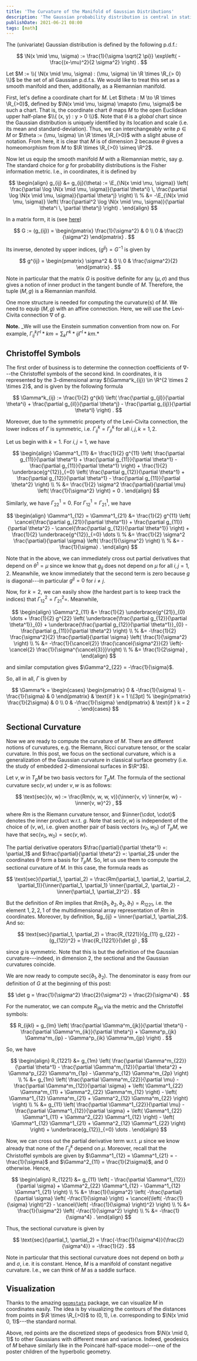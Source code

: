 ```yaml
---
title: 'The Curvature of the Manifold of Gaussian Distributions'
description: 'The Gaussian probability distribution is central in statistics and machine learning. As it turns out, by equipping the set of all Gaussians p.d.f. with a Riemannian metric given by the Fisher information, we can see it as a Riemannian manifold. In this post, we will prove that this manifold can be covered by a single coordinate chart and has a constant negative curvature.'
publishDate: 2021-06-21 08:00
tags: [math]
---
```



The (univariate) Gaussian distribution is defined by the following p.d.f.:

$$
    \N(x \mid \mu, \sigma) := \frac{1}{\sigma \sqrt{2 \pi}} \exp\left( - \frac{(x-\mu)^2}{2 \sigma^2} \right) .
$$

Let $M := \\{ \N(x \mid \mu, \sigma) : (\mu, \sigma) \in \R \times \R_{> 0} \\}$ be the set of all Gaussian p.d.f.s. We would like to treat this set as a smooth manifold and then, additionally, as a Riemannian manifold.

First, let's define a coordinate chart for $M$. Let $\theta : M \to \R \times \R_{>0}$, defined by $\N(x \mid \mu, \sigma) \mapsto (\mu, \sigma)$ be such a chart. That is, the coordinate chart $\theta$ maps $M$ to the open Euclidean upper half-plane $\\{ (x, y) : y > 0 \\}$. Note that $\theta$ is a _global_ chart since the Gaussian distribution is uniquely identified by its location and scale (i.e. its mean and standard-deviation). Thus, we can interchangeably write $p \in M$ or $\theta := (\mu, \sigma) \in \R \times \R_{>0}$ with a slight abuse of notation. From here, it is clear that $M$ is of dimension $2$ because $\theta$ gives a homeomorphism from $M$ to $\R \times \R_{>0} \simeq \R^2$.

Now let us equip the smooth manifold $M$ with a Riemannian metric, say $g$. The standard choice for $g$ for probability distributions is the Fisher information metric. I.e., in coordinates, it is defined by

$$
\begin{align}
    g_{ij} &= g_{ij}(\theta) := \E_{\N(x \mid \mu, \sigma)} \left( \frac{\partial \log \N(x \mid \mu, \sigma)}{\partial \theta^i} \, \frac{\partial \log \N(x \mid \mu, \sigma)}{\partial \theta^j} \right) \\
        %
        &= -\E_{\N(x \mid \mu, \sigma)} \left( \frac{\partial^2 \log \N(x \mid \mu, \sigma)}{\partial \theta^i \, \partial \theta^j} \right) .
\end{align}
$$

In a matrix form, it is (see [here](https://en.wikipedia.org/wiki/Normal_distribution))

$$
    G := (g_{ij}) = \begin{pmatrix}
            \frac{1}{\sigma^2} & 0 \\
            0 & \frac{2}{\sigma^2}
        \end{pmatrix} .
$$

Its inverse, denoted by upper indices, $(g^{ij}) = G^{-1}$ is given by

$$
    g^{ij} = \begin{pmatrix}
            \sigma^2 & 0 \\
            0 & \frac{\sigma^2}{2}
        \end{pmatrix} .
$$

Note in particular that the matrix $G$ is positive definite for any $(\mu, \sigma)$ and thus gives a notion of inner product in the tangent bundle of $M$. Therefore, the tuple $(M, g)$ is a Riemannian manifold.

One more structure is needed for computing the curvature(s) of $M$. We need to equip $(M, g)$ with an affine connection. Here, we will use the Levi-Civita connection $\nabla$ of $g$.

**Note.** _We will use the Einstein summation convention from now on. For example, $\Gamma^k_{ij} \Gamma^l*{km} = \sum_k \Gamma^k*{ij} \Gamma^l*{km}$.*

## Christoffel Symbols

The first order of business is to determine the connection coefficients of $\nabla$---the Christoffel symbols of the second kind. In coordinates, it is represented by the $3$-dimensional array $(\Gamma^k_{ij}) \in \R^{2 \times 2 \times 2}$, and is given by the following formula

$$
    \Gamma^k_{ij} := \frac{1}{2} g^{kl} \left( \frac{\partial g_{jl}}{\partial \theta^i} + \frac{\partial g_{il}}{\partial \theta^j} - \frac{\partial g_{ij}}{\partial \theta^l} \right) .
$$

Moreover, due to the symmetric property of the Levi-Civita connection, the lower indices of $\Gamma$ is symmetric, i.e. $\Gamma^k_{ij} = \Gamma^k_{ji}$ for all $i, j, k = 1, 2$.

Let us begin with $k = 1$. For $i,j = 1$, we have

$$
\begin{align}
    \Gamma^1_{11} &= \frac{1}{2} g^{11} \left( \frac{\partial g_{11}}{\partial \theta^1} + \frac{\partial g_{11}}{\partial \theta^1} - \frac{\partial g_{11}}{\partial \theta^1} \right) + \frac{1}{2} \underbrace{g^{12}}_{=0} \left( \frac{\partial g_{12}}{\partial \theta^1} + \frac{\partial g_{12}}{\partial \theta^1} - \frac{\partial g_{11}}{\partial \theta^2} \right) \\
        %
        &= \frac{1}{2} \sigma^2 \frac{\partial}{\partial \mu} \left( \frac{1}{\sigma^2} \right) = 0 .
\end{align}
$$

Similarly, we have $\Gamma^1_{22} = 0$. For $\Gamma^1_{12} = \Gamma^1_{21}$, we have

$$
\begin{align}
    \Gamma^1_{12} = \Gamma^1_{21} &= \frac{1}{2} g^{11} \left( \cancel{\frac{\partial g_{21}}{\partial \theta^1}} + \frac{\partial g_{11}}{\partial \theta^2} - \cancel{\frac{\partial g_{12}}{\partial \theta^1}} \right) + \frac{1}{2} \underbrace{g^{12}}_{=0} \dots  \\
        %
        &= \frac{1}{2} \sigma^2 \frac{\partial}{\partial \sigma} \left( \frac{1}{\sigma^2} \right) \\
        %
        &= -\frac{1}{\sigma} .
\end{align}
$$

Note that in the above, we can immediately cross out partial derivatives that depend on $\theta^1 = \mu$ since we know that $g_{ij}$ does not depend on $\mu$ for all $i, j = 1, 2$. Meanwhile, we know immediately that the second term is zero because $g$ is diagonal---in particular $g^{ij} = 0$ for $i \neq j$.

Now, for $k=2$, we can easily show (the hardest part is to keep track the indices) that $\Gamma^2_{12} = \Gamma^2_{21}=$. Meanwhile,

$$
\begin{align}
    \Gamma^2_{11} &= \frac{1}{2} \underbrace{g^{21}}_{0} \dots + \frac{1}{2} g^{22} \left( \underbrace{\frac{\partial g_{12}}{\partial \theta^1}}_{0} + \underbrace{\frac{\partial g_{12}}{\partial \theta^1}}_{0} - \frac{\partial g_{11}}{\partial \theta^2} \right) \\
        %
        &= -\frac{1}{2} \frac{\sigma^2}{2} \frac{\partial}{\partial \sigma} \left( \frac{1}{\sigma^2} \right) \\
        %
        &= -\frac{1}{\cancel{2}} \frac{\cancel{\sigma^2}}{2} \left(-\cancel{2} \frac{1}{\sigma^{\cancel{3}}}\right) \\
        %
        &= \frac{1}{2\sigma} ,
\end{align}
$$

and similar computation gives $\Gamma^2_{22} = -\frac{1}{\sigma}$.

So, all in all, $\Gamma$ is given by

$$
    \Gamma^k = \begin{cases}
        \begin{pmatrix}
            0 & -\frac{1}{\sigma} \\
            -\frac{1}{\sigma} & 0
        \end{pmatrix} & \text{if } k = 1 \\[3pt]
        %
        \begin{pmatrix}
            \frac{1}{2\sigma} & 0 \\
            0 & -\frac{1}{\sigma}
        \end{pmatrix} & \text{if } k = 2  .
    \end{cases}
$$

## Sectional Curvature

Now we are ready to compute the curvature of $M$. There are different notions of curvatures, e.g. the Riemann, Ricci curvature tensor, or the scalar curvature. In this post, we focus on the sectional curvature, which is a generalization of the Gaussian curvature in classical surface geometry (i.e. the study of embedded $2$-dimensional surfaces in $\R^3$).

Let $v, w$ in $T_pM$ be two basis vectors for $T_pM$. The formula of the sectional curvature $\text{sec}(v, w)$ under $v, w$ is as follows:

$$
    \text{sec}(v, w) := \frac{Rm(v, w, w, v)}{\inner{v, v} \inner{w, w} - \inner{v, w}^2} ,
$$

where $Rm$ is the Riemann curvature tensor, and $\inner{\cdot, \cdot}$ denotes the inner product w.r.t. $g$. Note that $\text{sec}(v, w)$ is independent of the choice of $(v,w)$, i.e. given another pair of basis vectors $(v_0, w_0)$ of $T_pM$, we have that $\text{sec}(v_0, w_0) = \text{sec}(v, w)$.

The partial derivative operators $\frac{\partial}{\partial \theta^1} =: \partial_1$ and $\frac{\partial}{\partial \theta^2} =: \partial_2$ under the coordinates $\theta$ form a basis for $T_pM$. So, let us use them to compute the sectional curvature of $M$. In this case, the formula reads as

$$
    \text{sec}(\partial_1, \partial_2) = \frac{Rm(\partial_1, \partial_2, \partial_2, \partial_1)}{\inner{\partial_1, \partial_1} \inner{\partial_2, \partial_2} - \inner{\partial_1, \partial_2}^2} .
$$

But the definition of $Rm$ implies that $Rm(\partial_1, \partial_2, \partial_2, \partial_1) = R_{1221}$, i.e. the element $1,2,2,1$ of the multidimensional array representation of $Rm$ in coordinates. Moreover, by definition, $g_{ij} = \inner{\partial_1, \partial_2}$. And so:

$$
    \text{sec}(\partial_1, \partial_2) = \frac{R_{1221}}{g_{11} g_{22} - (g_{12})^2} = \frac{R_{1221}}{\det g} ,
$$

since $g$ is symmetric. Note that this is but the definition of the Gaussian curvature---indeed, in dimension $2$, the sectional and the Gaussian curvatures coincide.

We are now ready to compute $\text{sec}(\partial_1, \partial_2)$. The denominator is easy from our definition of $G$ at the beginning of this post:

$$
    \det g = \frac{1}{\sigma^2} \frac{2}{\sigma^2} = \frac{2}{\sigma^4} .
$$

For the numerator, we can compute $R_{ijkl}$ via the metric and the Christoffel symbols:

$$
    R_{ijkl} = g_{lm} \left( \frac{\partial \Gamma^m_{jk}}{\partial \theta^i} - \frac{\partial \Gamma^m_{ik}}{\partial \theta^j} + \Gamma^p_{jk} \Gamma^m_{ip} - \Gamma^p_{ik} \Gamma^m_{jp} \right) .
$$

So, we have

$$
\begin{align}
    R_{1221} &= g_{1m} \left( \frac{\partial \Gamma^m_{22}}{\partial \theta^1} - \frac{\partial \Gamma^m_{12}}{\partial \theta^2} + \Gamma^p_{22} \Gamma^m_{1p} - \Gamma^p_{12} \Gamma^m_{2p} \right) \\
        %
        &= g_{1m} \left( \frac{\partial \Gamma^m_{22}}{\partial \mu} - \frac{\partial \Gamma^m_{12}}{\partial \sigma} + \left( \Gamma^1_{22} \Gamma^m_{11} + \Gamma^2_{22} \Gamma^m_{12} \right) - \left( \Gamma^1_{12} \Gamma^m_{21} + \Gamma^2_{12} \Gamma^m_{22} \right) \right) \\
        %
        &= g_{11} \left( \frac{\partial \Gamma^1_{22}}{\partial \mu} - \frac{\partial \Gamma^1_{12}}{\partial \sigma} + \left( \Gamma^1_{22} \Gamma^1_{11} + \Gamma^2_{22} \Gamma^1_{12} \right) - \left( \Gamma^1_{12} \Gamma^1_{21} + \Gamma^2_{12} \Gamma^1_{22} \right) \right) + \underbrace{g_{12}}_{=0} \dots .
\end{align}
$$

Now, we can cross out the partial derivative term w.r.t. $\mu$ since we know already that none of the $\Gamma^k_{ij}$ depend on $\mu$. Moreover, recall that the Christoffel symbols are given by $\Gamma^1_{12} = \Gamma^1_{21} = -\frac{1}{\sigma}$ and $\Gamma^2_{11} = \frac{1}{2\sigma}$, and $0$ otherwise. Hence,

$$
\begin{align}
    R_{1221} &= g_{11} \left( - \frac{\partial \Gamma^1_{12}}{\partial \sigma} + \Gamma^2_{22} \Gamma^1_{12} - \Gamma^1_{12} \Gamma^1_{21} \right) \\
        %
        &= \frac{1}{\sigma^2} \left( -\frac{\partial}{\partial \sigma} \left( -\frac{1}{\sigma} \right) + \cancel{\left( -\frac{1}{\sigma} \right)^2} - \cancel{\left( -\frac{1}{\sigma} \right)^2} \right) \\
        %
        &= \frac{1}{\sigma^2} \left( -\frac{1}{\sigma^2} \right) \\
        %
        &= -\frac{1}{\sigma^4} .
\end{align}
$$

Thus, the sectional curvature is given by

$$
    \text{sec}(\partial_1, \partial_2) = \frac{-\frac{1}{\sigma^4}}{\frac{2}{\sigma^4}} = -\frac{1}{2} .
$$

Note in particular that this sectional curvature does not depend on both $\mu$ and $\sigma$, i.e. it is constant. Hence, $M$ is a manifold of constant negative curvature. I.e., we can think of $M$ as a saddle surface.

## Visualization

Thanks to the amazing [`geomstats`](https://github.com/geomstats/geomstats) package, we can visualize $M$ in coordinates easily. The idea is by visualizing the contours of the distances from points in $\R \times \R_{>0}$ to $(0, 1)$, i.e. corresponding to $\N(x \mid 0, 1)$---the standard normal.

<BlogImage
  imagePath='/img/manifold-gaussians/gaussians_geo.png'
  altText='Geodesic paths of Gaussians.'
/>

Above, red points are the discretized steps of geodesics from $\N(x \mid 0, 1)$ to other Gaussians with different mean and variance. Indeed, geodesics of $M$ behave similarly like in the Poincaré half-space model---one of the poster children of the hyperbolic geometry.
